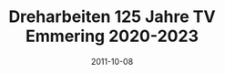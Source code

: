 ---
title: Dreharbeiten 125 Jahre TV Emmering 2020-2023
date: 2011-10-08
image: "/images/mcv/tve2.jpeg"
width: 1500
height: 1125
---